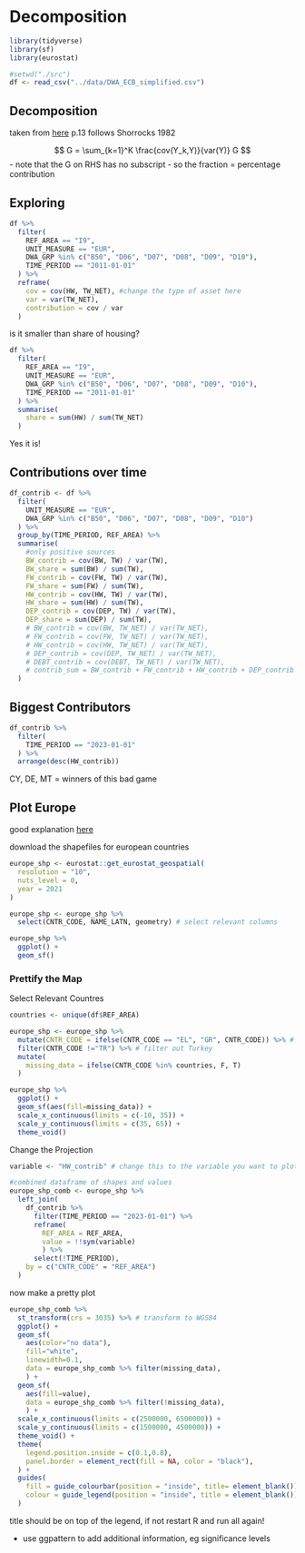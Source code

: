# Decomposition

```r
library(tidyverse)
library(sf)
library(eurostat)
```

```r
#setwd("./src")
df <- read_csv("../data/DWA_ECB_simplified.csv")
```

## Decomposition

taken from [here](https://documents1.worldbank.org/curated/en/693101468760506382/pdf/multi_page.pdf) p.13
follows Shorrocks 1982

$$
G = \sum_{k=1}^K \frac{cov(Y_k,Y)}{var(Y)} G 
$$
- note that the G on RHS has no subscript
- so the fraction = percentage contribution

## Exploring

```r
df %>%
  filter(
    REF_AREA == "I9",
    UNIT_MEASURE == "EUR",
    DWA_GRP %in% c("B50", "D06", "D07", "D08", "D09", "D10"),
    TIME_PERIOD == "2011-01-01"
  ) %>%
  reframe(
    cov = cov(HW, TW_NET), #change the type of asset here
    var = var(TW_NET),
    contribution = cov / var
  )
```
is it smaller than share of housing?

```r
df %>%
  filter(
    REF_AREA == "I9",
    UNIT_MEASURE == "EUR",
    DWA_GRP %in% c("B50", "D06", "D07", "D08", "D09", "D10"),
    TIME_PERIOD == "2011-01-01"
  ) %>%
  summarise(
    share = sum(HW) / sum(TW_NET)
  )
```
Yes it is!

## Contributions over time

```r
df_contrib <- df %>%
  filter(
    UNIT_MEASURE == "EUR",
    DWA_GRP %in% c("B50", "D06", "D07", "D08", "D09", "D10")
  ) %>%
  group_by(TIME_PERIOD, REF_AREA) %>%
  summarise(
    #only positive sources
    BW_contrib = cov(BW, TW) / var(TW),
    BW_share = sum(BW) / sum(TW),
    FW_contrib = cov(FW, TW) / var(TW),
    FW_share = sum(FW) / sum(TW),
    HW_contrib = cov(HW, TW) / var(TW),
    HW_share = sum(HW) / sum(TW),
    DEP_contrib = cov(DEP, TW) / var(TW),
    DEP_share = sum(DEP) / sum(TW),
    # BW_contrib = cov(BW, TW_NET) / var(TW_NET),
    # FW_contrib = cov(FW, TW_NET) / var(TW_NET),
    # HW_contrib = cov(HW, TW_NET) / var(TW_NET),
    # DEP_contrib = cov(DEP, TW_NET) / var(TW_NET),
    # DEBT_contrib = cov(DEBT, TW_NET) / var(TW_NET),
    # contrib_sum = BW_contrib + FW_contrib + HW_contrib + DEP_contrib + DEBT_contrib
  )
```

## Biggest Contributors

```r
df_contrib %>%
  filter(
    TIME_PERIOD == "2023-01-01"
  ) %>%
  arrange(desc(HW_contrib))
```
CY, DE, MT = winners of this bad game

## Plot Europe

good explanation [here](http://stavrakoudis.econ.uoi.gr/r-eurostat/drawing-maps-of-europe.html)

download the shapefiles for european countries
```r
europe_shp <- eurostat::get_eurostat_geospatial(
  resolution = "10",
  nuts_level = 0,
  year = 2021
)
```
```r
europe_shp <- europe_shp %>%
  select(CNTR_CODE, NAME_LATN, geometry) # select relevant columns
```

```r
europe_shp %>%
  ggplot() +
  geom_sf()
```

### Prettify the Map

Select Relevant Countres
```r
countries <- unique(df$REF_AREA)

europe_shp <- europe_shp %>%
  mutate(CNTR_CODE = ifelse(CNTR_CODE == "EL", "GR", CNTR_CODE)) %>% # Greece is EL in the shapefile
  filter(CNTR_CODE !="TR") %>% # filter out Turkey
  mutate(
    missing_data = ifelse(CNTR_CODE %in% countries, F, T)
  )
```

```r
europe_shp %>%
  ggplot() +
  geom_sf(aes(fill=missing_data)) +
  scale_x_continuous(limits = c(-10, 35)) +
  scale_y_continuous(limits = c(35, 65)) +
  theme_void()
```

Change the Projection

```r
variable <- "HW_contrib" # change this to the variable you want to plot

#combined dataframe of shapes and values
europe_shp_comb <- europe_shp %>%
  left_join(
    df_contrib %>%
      filter(TIME_PERIOD == "2023-01-01") %>%
      reframe(
        REF_AREA = REF_AREA,
        value = !!sym(variable)
        ) %>%
      select(!TIME_PERIOD),
    by = c("CNTR_CODE" = "REF_AREA")
  )
```

now make a pretty plot
```r
europe_shp_comb %>%
  st_transform(crs = 3035) %>% # transform to WGS84
  ggplot() +
  geom_sf(
    aes(color="no data"),
    fill="white",
    linewidth=0.1,
    data = europe_shp_comb %>% filter(missing_data),
    ) +
  geom_sf(
    aes(fill=value),
    data = europe_shp_comb %>% filter(!missing_data),
    ) +
  scale_x_continuous(limits = c(2500000, 6500000)) +
  scale_y_continuous(limits = c(1500000, 4500000)) +
  theme_void() +
  theme(
    legend.position.inside = c(0.1,0.8),
    panel.border = element_rect(fill = NA, color = "black"),
  ) +
  guides(
    fill = guide_colourbar(position = "inside", title= element_blank()),
    colour = guide_legend(position = "inside", title = element_blank())
  )
```
title should be on top of the legend, if not restart R and run all again!

- use ggpattern to add additional information, eg significance levels
